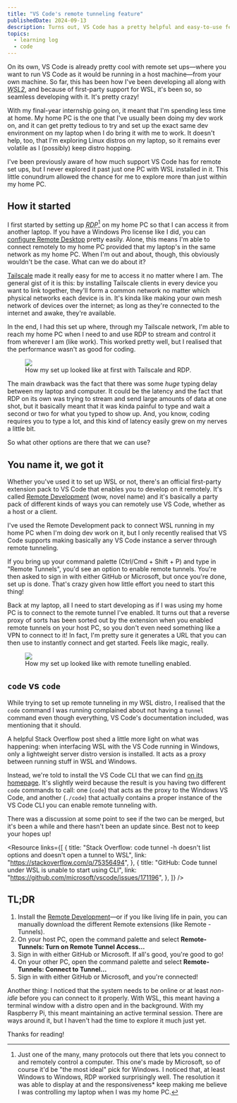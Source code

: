 ```yaml
---
title: "VS Code's remote tunneling feature"
publishedDate: 2024-09-13
description: Turns out, VS Code has a pretty helpful and easy-to-use feature allowing you to code remotely through another computer.
topics:
  - learning log
  - code
---
```


On its own, VS Code is already pretty cool with remote set ups—where you want to run VS Code as it would be running in a host machine—from your own machine. So far, this has been how I've been developing all along with <dfn id="wsl2"><abbr title="Windows Subsystem for Linux 2">WSL2</abbr></dfn>, and because of first-party support for WSL, it's been so, so seamless developing with it. It's pretty crazy!

With my final-year internship going on, it meant that I'm spending less time at home. My home PC is the one that I've usually been doing my dev work on, and it can get pretty tedious to try and set up the exact same dev environment on my laptop when I do bring it with me to work. It doesn't help, too, that I'm exploring Linux distros on my laptop, so it remains ever volatile as I (possibly) keep distro hopping.

I've been previously aware of how much support VS Code has for remote set ups, but I never explored it past just one PC with WSL installed in it. This little conundrum allowed the chance for me to explore more than just within my home PC.

## How it started

I first started by setting up <dfn id="rdp"><abbr title="Remote Desktop Protocol">RDP</abbr></dfn>[^1] on my home PC so that I can access it from another laptop. If you have a Windows Pro license like I did, you can [configure Remote Desktop](https://support.microsoft.com/en-us/windows/how-to-use-remote-desktop-5fe128d5-8fb1-7a23-3b8a-41e636865e8c) pretty easily. Alone, this means I'm able to connect remotely to my home PC provided that my laptop's in the same network as my home PC. When I'm out and about, though, this obviously wouldn't be the case. What can we do about it?

[Tailscale](/posts/your-intranet-over-the-internet) made it really easy for me to access it no matter where I am. The general gist of it is this: by installing Tailscale clients in every device you want to link together, they'll form a common network no matter which physical networks each device is in. It's kinda like making your own mesh network of devices over the internet; as long as they're connected to the internet and awake, they're available.

In the end, I had this set up where, through my Tailscale network, I'm able to reach my home PC when I need to and use RDP to stream and control it from wherever I am (like work). This worked pretty well, but I realised that the performance wasn't as good for coding.

<figure>
  <img src="/images/vscode-remote-tunneling/001.jpg" />
  <figcaption>
    How my set up looked like at first with Tailscale and RDP.
  </figcaption>
</figure>

The main drawback was the fact that there was some _huge_ typing delay between my laptop and computer. It could be the latency and the fact that RDP on its own was trying to stream and send large amounts of data at one shot, but it basically meant that it was kinda painful to type and wait a second or two for what you typed to show up. And, you know, coding requires you to type a lot, and this kind of latency easily grew on my nerves a little bit.

So what other options are there that we can use?

## You name it, we got it

Whether you've used it to set up WSL or not, there's an official first-party extension pack to VS Code that enables you to develop on it remotely. It's called [Remote Development](https://marketplace.visualstudio.com/items?itemName=ms-vscode-remote.vscode-remote-extensionpack) (wow, novel name) and it's basically a party pack of different kinds of ways you can remotely use VS Code, whether as a host or a client.

I've used the Remote Development pack to connect WSL running in my home PC when I'm doing dev work on it, but I only recently realised that VS Code supports making basically any VS Code instance a server through remote tunneling.

If you bring up your command palette (Ctrl/Cmd + Shift + P) and type in "Remote Tunnels", you'd see an option to enable remote tunnels. You're then asked to sign in with either GitHub or Microsoft, but once you're done, set up is done. That's crazy given how little effort you need to start this thing!

Back at my laptop, all I need to start developing as if I was using my home PC is to connect to the remote tunnel I've enabled. It turns out that a reverse proxy of sorts has been sorted out by the extension when you enabled remote tunnels on your host PC, so you don't even need something like a VPN to connect to it! In fact, I'm pretty sure it generates a URL that you can then use to instantly connect and get started. Feels like magic, really.

<figure>
  <img src="/images/vscode-remote-tunneling/002.jpg" />
  <figcaption>
    How my set up looked like with remote tunelling enabled.
  </figcaption>
</figure>

## `code` vs `code`

While trying to set up remote tunneling in my WSL distro, I realised that the `code` command I was running complained about not having a `tunnel` command even though everything, VS Code's documentation included, was mentioning that it should.

A helpful Stack Overflow post shed a little more light on what was happening: when interfacing WSL with the VS Code running in Windows, only a lightweight server distro version is installed. It acts as a proxy between running stuff in WSL and Windows.

Instead, we're told to install the VS Code CLI that we can find [on its homepage](https://code.visualstudio.com). It's slightly weird because the result is you having two different `code` commands to call: one (`code`) that acts as the proxy to the Windows VS Code, and another (`./code`) that actually contains a proper instance of the VS Code CLI you can enable remote tunneling with.

There was a discussion at some point to see if the two can be merged, but it's been a while and there hasn't been an update since. Best not to keep your hopes up!


<Resource
  links={[
    {
      title:
        "Stack Overflow: code tunnel -h doesn't list options and doesn't open a tunnel to WSL",
      link: "https://stackoverflow.com/q/75356494",
    },
    {
      title: "GitHub: Code tunnel under WSL is unable to start using CLI",
      link: "https://github.com/microsoft/vscode/issues/171196",
    },
  ]}
/>

## TL;DR

1. Install the [Remote Development](https://marketplace.visualstudio.com/items?itemName=ms-vscode-remote.vscode-remote-extensionpack)—or if you like living life in pain, you can manually download the different Remote extensions (like Remote - Tunnels).
2. On your host PC, open the command palette and select **Remote-Tunnels: Turn on Remote Tunnel Access...**
3. Sign in with either GitHub or Microsoft. If all's good, you're good to go!
4. On your other PC, open the command palette and select **Remote-Tunnels: Connect to Tunnel...**
5. Sign in with either GitHub or Microsoft, and you're connected!

Another thing: I noticed that the system needs to be online or at least _non-idle_ before you can connect to it properly. With WSL, this meant having a terminal window with a distro open and in the background. With my Raspberry Pi, this meant maintaining an active terminal session. There are ways around it, but I haven't had the time to explore it much just yet.

Thanks for reading!

[^1]: Just one of the many, many protocols out there that lets you connect to and remotely control a computer. This one's made by Microsoft, so of course it'd be "the most ideal" pick for Windows. I noticed that, at least Windows to Windows, RDP worked surprisingly well. The resolution it was able to display at and the responsiveness\* keep making me believe I was controlling my laptop when I was my home PC.
